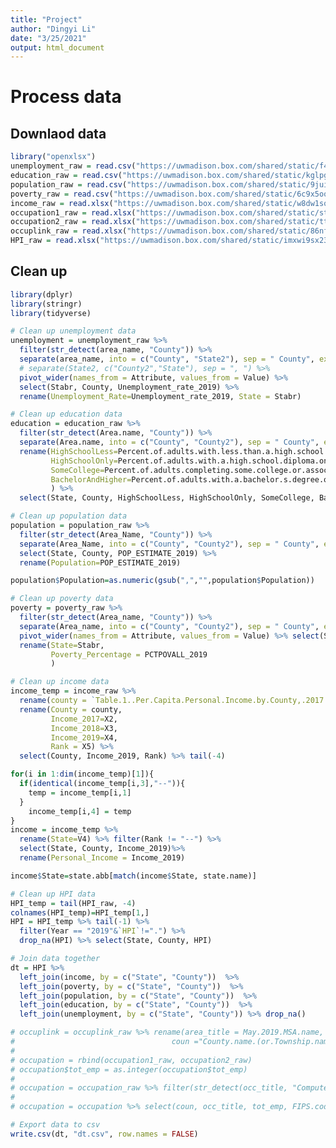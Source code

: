 ```yaml
---
title: "Project"
author: "Dingyi Li"
date: "3/25/2021"
output: html_document
---
```

# Process data
## Downlaod data
```r
library("openxlsx")
unemployment_raw = read.csv("https://uwmadison.box.com/shared/static/f40h2voo1xyy27fjuicnir8ixsyi3scy.csv")
education_raw = read.csv("https://uwmadison.box.com/shared/static/kglpgoiyj5a4m72pjs844wr9ds8ff4ik.csv")
population_raw = read.csv("https://uwmadison.box.com/shared/static/9jui9wtnos28hay47ahw4uyn8xdmgq3s.csv")
poverty_raw = read.csv("https://uwmadison.box.com/shared/static/6c9x5ool6431pzs7z7xaecevsohgrdt7.csv")
income_raw = read.xlsx("https://uwmadison.box.com/shared/static/w8dw1soufv23s4yrpy1yav19899syr4y.xlsx")
occupation1_raw = read.xlsx("https://uwmadison.box.com/shared/static/stqnhnlftohzvrhj7yguy8krgy93e5oa.xlsx")
occupation2_raw = read.xlsx("https://uwmadison.box.com/shared/static/tt4q7u6usw9znej6l17sfoj4519kftef.xlsx")
occuplink_raw = read.xlsx("https://uwmadison.box.com/shared/static/86nf4xrhawcymq8mdsy8n4ib9icywd99.xlsx")
HPI_raw = read.xlsx("https://uwmadison.box.com/shared/static/imxwi9sx23fwr951uchy94o33f9f4vi1.xlsx")
```

## Clean up
```r
library(dplyr)
library(stringr)
library(tidyverse)

# Clean up unemployment data
unemployment = unemployment_raw %>% 
  filter(str_detect(area_name, "County")) %>% 
  separate(area_name, into = c("County", "State2"), sep = " County", extra = "merge") %>% 
  # separate(State2, c("County2","State"), sep = ", ") %>% 
  pivot_wider(names_from = Attribute, values_from = Value) %>% 
  select(Stabr, County, Unemployment_rate_2019) %>% 
  rename(Unemployment_Rate=Unemployment_rate_2019, State = Stabr)

# Clean up education data
education = education_raw %>% 
  filter(str_detect(Area.name, "County")) %>% 
  separate(Area.name, into = c("County", "County2"), sep = " County", extra = "merge") %>%
  rename(HighSchoolLess=Percent.of.adults.with.less.than.a.high.school.diploma..2015.19, 
         HighSchoolOnly=Percent.of.adults.with.a.high.school.diploma.only..2015.19, 
         SomeCollege=Percent.of.adults.completing.some.college.or.associate.s.degree..2015.19, 
         BachelorAndHigher=Percent.of.adults.with.a.bachelor.s.degree.or.higher..2015.19
         ) %>% 
  select(State, County, HighSchoolLess, HighSchoolOnly, SomeCollege, BachelorAndHigher)

# Clean up population data
population = population_raw %>% 
  filter(str_detect(Area_Name, "County")) %>% 
  separate(Area_Name, into = c("County", "County2"), sep = " County", extra = "merge") %>% 
  select(State, County, POP_ESTIMATE_2019) %>% 
  rename(Population=POP_ESTIMATE_2019)

population$Population=as.numeric(gsub(",","",population$Population))

# Clean up poverty data
poverty = poverty_raw %>% 
  filter(str_detect(Area_name, "County")) %>% 
  separate(Area_name, into = c("County", "County2"), sep = " County", extra = "merge") %>% 
  pivot_wider(names_from = Attribute, values_from = Value) %>% select(Stabr, County, PCTPOVALL_2019) %>% 
  rename(State=Stabr, 
         Poverty_Percentage = PCTPOVALL_2019
         )

# Clean up income data
income_temp = income_raw %>% 
  rename(county = `Table.1..Per.Capita.Personal.Income.by.County,.2017.-.2019`) %>% 
  rename(County = county, 
         Income_2017=X2, 
         Income_2018=X3, 
         Income_2019=X4, 
         Rank = X5) %>% 
  select(County, Income_2019, Rank) %>% tail(-4) 

for(i in 1:dim(income_temp)[1]){
  if(identical(income_temp[i,3],"--")){
    temp = income_temp[i,1]
  }
    income_temp[i,4] = temp
}
income = income_temp %>% 
  rename(State=V4) %>% filter(Rank != "--") %>% 
  select(State, County, Income_2019)%>% 
  rename(Personal_Income = Income_2019)

income$State=state.abb[match(income$State, state.name)]

# Clean up HPI data
HPI_temp = tail(HPI_raw, -4)
colnames(HPI_temp)=HPI_temp[1,]
HPI = HPI_temp %>% tail(-1) %>% 
  filter(Year == "2019"&`HPI`!=".") %>% 
  drop_na(HPI) %>% select(State, County, HPI) 

# Join data together
dt = HPI %>% 
  left_join(income, by = c("State", "County"))  %>% 
  left_join(poverty, by = c("State", "County"))  %>% 
  left_join(population, by = c("State", "County"))  %>% 
  left_join(education, by = c("State", "County"))  %>% 
  left_join(unemployment, by = c("State", "County")) %>% drop_na()
```

```r
# occuplink = occuplink_raw %>% rename(area_title = May.2019.MSA.name,
#                                   coun ="County.name.(or.Township.name.for.the.New.England.states)")
# 
# occupation = rbind(occupation1_raw, occupation2_raw)
# occupation$tot_emp = as.integer(occupation$tot_emp)
# 
# occupation = occupation_raw %>% filter(str_detect(occ_title, "Computer")) %>% left_join(occuplink, occupation, by = "area_title")
# 
# occupation = occupation %>% select(coun, occ_title, tot_emp, FIPS.code, County.code) %>% unite(fipscode, FIPS.code, County.code, sep = "") %>% group_by(coun, fipscode) %>% summarise(value = sum(tot_emp, na.rm = TRUE))
```

```r
# Export data to csv
write.csv(dt, "dt.csv", row.names = FALSE)
```

